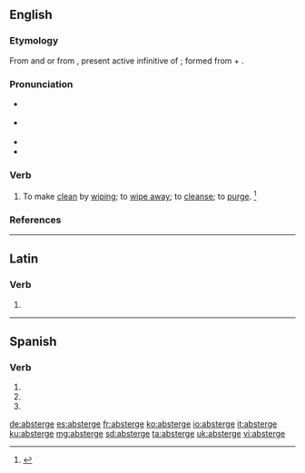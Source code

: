 ==English==

===Etymology===
From {{etyl|fr|en}} and {{etyl|frm|en}} {{term|absterger|lang=frm}} or from {{etyl|ML.|en}} {{m|la|abstergēre}}, present active infinitive of {{m|la|abstergeō||wipe off or away}}; formed from {{term|abs-|lang=la}} + {{m|la|tergeō||to wipe off}}.

===Pronunciation===
* {{a|RP}} {{IPA|/əbˈstɜː(ɹ)d͡ʒ/|lang=en}}
* {{a|US}} {{IPA|/æbˈstɝd͡ʒ/|/əbˈstɝd͡ʒ/|lang=en}}
* {{hyphenation|ab|sterge|lang=en}}
* {{rhymes|ɜː(ɹ)dʒ|lang=en}}

===Verb===
{{en-verb|absterg}}

# {{context|transitive|archaic|now|rare|lang=en}} To make [[clean]] by [[wipe|wiping]]; to [[wipe away]]; to [[cleanse]]; to [[purge]]. {{defdate|First attested in the early 16<sup>th</sup> century.}}<ref name=SOED>{{R:SOED5|page=9}}</ref>

===References===
<references/>

----

==Latin==

===Verb===
{{la-verb-form|abstergē}}

# {{inflection of|abstergeō||2|s|pres|actv|impr|lang=la}}

----

==Spanish==

===Verb===
{{es-verb-form}}

# {{es-verb form of|ending=er|mood=imperative|sense=affirmative|pers=2|formal=no|number=singular|absterger}}
# {{es-verb form of|ending=er|mood=indicative|tense=present|pers=2|formal=yes|number=singular|absterger}}
# {{es-verb form of|ending=er|mood=indicative|tense=present|pers=3|number=singular|absterger}}

[[de:absterge]]
[[es:absterge]]
[[fr:absterge]]
[[ko:absterge]]
[[io:absterge]]
[[it:absterge]]
[[ku:absterge]]
[[mg:absterge]]
[[sd:absterge]]
[[ta:absterge]]
[[uk:absterge]]
[[vi:absterge]]